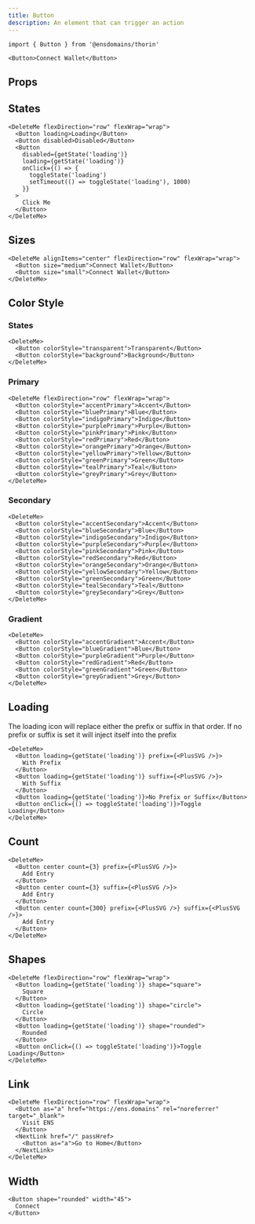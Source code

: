 ```yaml
---
title: Button
description: An element that can trigger an action
---
```


```tsx
import { Button } from '@ensdomains/thorin'
```

```tsx expand=true live=true
<Button>Connect Wallet</Button>
```

## Props

<PropsTable sourceLink={sourceLink} types={types} />

## States

```tsx live=true
<DeleteMe flexDirection="row" flexWrap="wrap">
  <Button loading>Loading</Button>
  <Button disabled>Disabled</Button>
  <Button
    disabled={getState('loading')}
    loading={getState('loading')}
    onClick={() => {
      toggleState('loading')
      setTimeout(() => toggleState('loading'), 1000)
    }}
  >
    Click Me
  </Button>
</DeleteMe>
```

## Sizes

```tsx live=true
<DeleteMe alignItems="center" flexDirection="row" flexWrap="wrap">
  <Button size="medium">Connect Wallet</Button>
  <Button size="small">Connect Wallet</Button>
</DeleteMe>
```

## Color Style

### States

```tsx live=true
<DeleteMe>
  <Button colorStyle="transparent">Transparent</Button>
  <Button colorStyle="background">Background</Button>
</DeleteMe>
```

### Primary

```tsx live=true
<DeleteMe flexDirection="row" flexWrap="wrap">
  <Button colorStyle="accentPrimary">Accent</Button>
  <Button colorStyle="bluePrimary">Blue</Button>
  <Button colorStyle="indigoPrimary">Indigo</Button>
  <Button colorStyle="purplePrimary">Purple</Button>
  <Button colorStyle="pinkPrimary">Pink</Button>
  <Button colorStyle="redPrimary">Red</Button>
  <Button colorStyle="orangePrimary">Orange</Button>
  <Button colorStyle="yellowPrimary">Yellow</Button>
  <Button colorStyle="greenPrimary">Green</Button>
  <Button colorStyle="tealPrimary">Teal</Button>
  <Button colorStyle="greyPrimary">Grey</Button>
</DeleteMe>
```

### Secondary

```tsx live=true
<DeleteMe>
  <Button colorStyle="accentSecondary">Accent</Button>
  <Button colorStyle="blueSecondary">Blue</Button>
  <Button colorStyle="indigoSecondary">Indigo</Button>
  <Button colorStyle="purpleSecondary">Purple</Button>
  <Button colorStyle="pinkSecondary">Pink</Button>
  <Button colorStyle="redSecondary">Red</Button>
  <Button colorStyle="orangeSecondary">Orange</Button>
  <Button colorStyle="yellowSecondary">Yellow</Button>
  <Button colorStyle="greenSecondary">Green</Button>
  <Button colorStyle="tealSecondary">Teal</Button>
  <Button colorStyle="greySecondary">Grey</Button>
</DeleteMe>
```

### Gradient

```tsx live=true
<DeleteMe>
  <Button colorStyle="accentGradient">Accent</Button>
  <Button colorStyle="blueGradient">Blue</Button>
  <Button colorStyle="purpleGradient">Purple</Button>
  <Button colorStyle="redGradient">Red</Button>
  <Button colorStyle="greenGradient">Green</Button>
  <Button colorStyle="greyGradient">Grey</Button>
</DeleteMe>
```

## Loading

The loading icon will replace either the prefix or suffix in that order. If no prefix or suffix is set it will inject itself into the prefix

```tsx live=true
<DeleteMe>
  <Button loading={getState('loading')} prefix={<PlusSVG />}>
    With Prefix
  </Button>
  <Button loading={getState('loading')} suffix={<PlusSVG />}>
    With Suffix
  </Button>
  <Button loading={getState('loading')}>No Prefix or Suffix</Button>
  <Button onClick={() => toggleState('loading')}>Toggle Loading</Button>
</DeleteMe>
```

## Count

```tsx live=true
<DeleteMe>
  <Button center count={3} prefix={<PlusSVG />}>
    Add Entry
  </Button>
  <Button center count={3} suffix={<PlusSVG />}>
    Add Entry
  </Button>
  <Button center count={300} prefix={<PlusSVG />} suffix={<PlusSVG />}>
    Add Entry
  </Button>
</DeleteMe>
```

## Shapes

```tsx live=true
<DeleteMe flexDirection="row" flexWrap="wrap">
  <Button loading={getState('loading')} shape="square">
    Square
  </Button>
  <Button loading={getState('loading')} shape="circle">
    Circle
  </Button>
  <Button loading={getState('loading')} shape="rounded">
    Rounded
  </Button>
  <Button onClick={() => toggleState('loading')}>Toggle Loading</Button>
</DeleteMe>
```

## Link

```tsx live=true
<DeleteMe flexDirection="row" flexWrap="wrap">
  <Button as="a" href="https://ens.domains" rel="noreferrer" target="_blank">
    Visit ENS
  </Button>
  <NextLink href="/" passHref>
    <Button as="a">Go to Home</Button>
  </NextLink>
</DeleteMe>
```

## Width

```tsx live=true
<Button shape="rounded" width="45">
  Connect
</Button>
```
